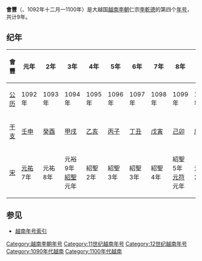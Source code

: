 {{Eranamebox|年号=會豐
|起讫时间= 1092年—1100年
|政权= [[越南李朝|越南李朝]]
|帝王=仁宗[[李乾德|李乾德]]
|历时= 9年
|timeline=
|说明=
}}
'''會豐'''（{{lang|vi|Hội Phong}}、1092年十二月—1100年）是大越国[[越南李朝|越南李朝]]仁宗[[李乾德|李乾德]]的第四个[[年号|年号]]，共计9年。

==纪年==

{| class="wikitable"  style="text-align:center"
!會豐||元年||2年||3年||4年||5年||6年||7年||8年||9年
|-
|[[公历|公历]]||1092年||1093年||1094年||1095年||1096年||1097年||1098年||1099年||1100年
|-
|[[干支|干支]]||[[壬申|壬申]]||[[癸酉|癸酉]]||[[甲戌|甲戌]]||[[乙亥|乙亥]]||[[丙子|丙子]]||[[丁丑|丁丑]]||[[戊寅|戊寅]]||[[己卯|己卯]]||[[庚辰|庚辰]] 
|-
|[[北宋|宋]]||[[元祐|元祐]]7年||元祐8年||元裕9年<br>[[紹聖|紹聖]]元年||紹聖2年||紹聖3年||紹聖3年||紹聖4年||紹聖5年<br>[[元符|元符]]元年||元符2年
|}

==参见==
*[[越南年号索引|越南年号索引]]
{{年号|[[廣祐|廣祐]]|[[越南年号索引|越南李朝年号]]|[[龍符元化|龍符元化]]}}
{{越南年號}}
[[Category:越南李朝年号|Category:越南李朝年号]]
[[Category:11世纪越南年号|Category:11世纪越南年号]]
[[Category:12世纪越南年号|Category:12世纪越南年号]]
[[Category:1090年代越南|Category:1090年代越南]]
[[Category:1100年代越南|Category:1100年代越南]]